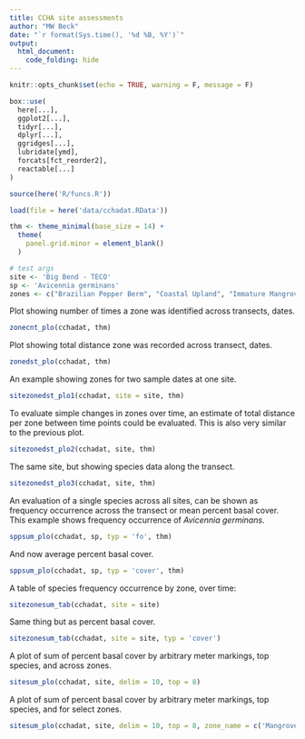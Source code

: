 ```yaml
---
title: CCHA site assessments
author: "MW Beck"
date: "`r format(Sys.time(), '%d %B, %Y')`"
output: 
  html_document:
    code_folding: hide
---
```


```r
knitr::opts_chunk$set(echo = TRUE, warning = F, message = F)

box::use(
  here[...], 
  ggplot2[...], 
  tidyr[...],
  dplyr[...], 
  ggridges[...],
  lubridate[ymd], 
  forcats[fct_reorder2], 
  reactable[...]
)

source(here('R/funcs.R'))

load(file = here('data/cchadat.RData'))

thm <- theme_minimal(base_size = 14) + 
  theme(
    panel.grid.minor = element_blank() 
  )

# test args
site <- 'Big Bend - TECO'
sp <- 'Avicennia germinans'
zones <- c("Brazilian Pepper Berm", "Coastal Upland", "Immature Mangrove Fringe", "Mangrove Fringe", "Salt Barren", "Salt Marsh", "Transitional Wetland")
```

Plot showing number of times a zone was identified across transects, dates.

```r
zonecnt_plo(cchadat, thm)
```

Plot showing total distance zone was recorded across transect, dates.

```r
zonedst_plo(cchadat, thm)
```

An example showing zones for two sample dates at one site. 

```r
sitezonedst_plo1(cchadat, site = site, thm)
```

To evaluate simple changes in zones over time, an estimate of total distance per zone between time points could be evaluated.  This is also very similar to the previous plot.

```r
sitezonedst_plo2(cchadat, site, thm)
```

The same site, but showing species data along the transect.

```r
sitezonedst_plo3(cchadat, site, thm)
```

An evaluation of a single species across all sites, can be shown as frequency occurrence across the transect or mean percent basal cover. This example shows frequency occurrence of *Avicennia germinans*. 

```r
sppsum_plo(cchadat, sp, typ = 'fo', thm)
```

And now average percent basal cover. 

```r
sppsum_plo(cchadat, sp, typ = 'cover', thm)
```

A table of species frequency occurrence by zone, over time: 

```r
sitezonesum_tab(cchadat, site = site)
```

Same thing but as percent basal cover.

```r
sitezonesum_tab(cchadat, site = site, typ = 'cover')
```

A plot of sum of percent basal cover by arbitrary meter markings, top species, and across zones.

```r
sitesum_plo(cchadat, site, delim = 10, top = 8)
```

A plot of sum of percent basal cover by arbitrary meter markings, top species, and for select zones.

```r
sitesum_plo(cchadat, site, delim = 10, top = 8, zone_name = c('Mangrove Fringe', 'Coastal Upland'))
```

